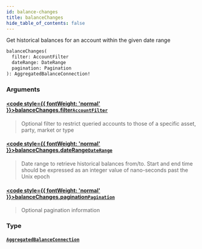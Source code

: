 ```yaml
---
id: balance-changes
title: balanceChanges
hide_table_of_contents: false
---
```








Get historical balances for an account within the given date range

```graphql
balanceChanges(
  filter: AccountFilter
  dateRange: DateRange
  pagination: Pagination
): AggregatedBalanceConnection!
```


### Arguments

#### [<code style={{ fontWeight: 'normal' }}>balanceChanges.<b>filter</b></code>](#)<Bullet />[`AccountFilter`](/mainnet/api/graphql/inputs/account-filter) <Badge class="secondary" text="input"/>
> Optional filter to restrict queried accounts to those of a specific asset, party, market or type
> 

#### [<code style={{ fontWeight: 'normal' }}>balanceChanges.<b>dateRange</b></code>](#)<Bullet />[`DateRange`](/mainnet/api/graphql/inputs/date-range) <Badge class="secondary" text="input"/>
> Date range to retrieve historical balances from/to. Start and end time should be expressed as an integer value of nano-seconds past the Unix epoch
> 

#### [<code style={{ fontWeight: 'normal' }}>balanceChanges.<b>pagination</b></code>](#)<Bullet />[`Pagination`](/mainnet/api/graphql/inputs/pagination) <Badge class="secondary" text="input"/>
> Optional pagination information
> 

### Type

#### [`AggregatedBalanceConnection`](/mainnet/api/graphql/objects/aggregated-balance-connection) <Badge class="secondary" text="object"/>
> 
> 





